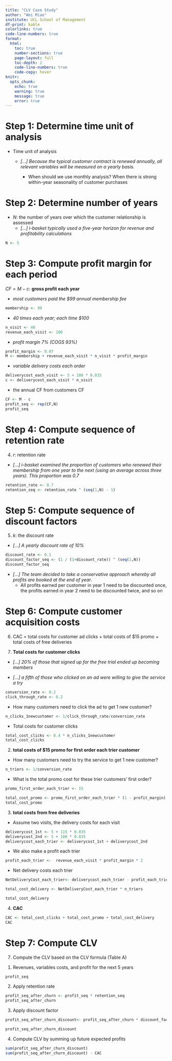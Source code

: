 ```yaml
---
title: "CLV Case Study"
author: "Wei Miao"
institute: UCL School of Management
df-print: kable
colorlinks: true
code-line-numbers: true
format:
  html: 
    toc: true
    number-sections: true
    page-layout: full
    toc-depth: 2
    code-line-numbers: true
    code-copy: hover
knitr:
  opts_chunk:
    echo: true
    warning: true
    message: true
    error: true
---
```


# Step 1: Determine time unit of analysis

-   Time unit of analysis
    -   *\[...\] Because the typical customer contract is renewed annually, all relevant variables will be measured on a yearly basis.*

        -   When should we use monthly analysis? When there is strong within-year seasonality of customer purchases

# Step 2: Determine number of years

-   $N$: the number of years over which the customer relationship is assessed
    -   *\[...\] i-basket typically used a five-year horizon for revenue and profitability calculations*

```r
N <- 5
```

# Step 3: Compute profit margin for each period

$CF = M - c$: **gross profit each year**

-   *most customers paid the \$99 annual membership fee*

```r
membership <- 99
```

-   *40 times each year; each time \$100*

```r
n_visit <- 40
revenue_each_visit <- 100
```

-   *profit margin 7% (COGS 93%)*

```r
profit_margin <- 0.07
M <- membership + revenue_each_visit * n_visit * profit_margin
```

-   *variable delivery costs each order*

```r
deliverycost_each_visit <- 5 + 100 * 0.035
c <- deliverycost_each_visit * n_visit
```

-   the annual CF from customers CF

```r

CF <- M - c
profit_seq <- rep(CF,N)
profit_seq

```

# Step 4: Compute sequence of retention rate

4.  $r$: retention rate

-   *\[...\] i-basket examined the proportion of customers who renewed their membership from one year to the next (using an average across three years). This proportion was 0.7*

```r
retention_rate <- 0.7
retention_seq <- retention_rate ^ (seq(1,N) - 1)
```

# Step 5: Compute sequence of discount factors

5.  $k$: the discount rate

-   *\[...\] A yearly discount rate of 10%*

```r
discount_rate <- 0.1
discount_factor_seq <- (1 / (1+discount_rate)) ^ (seq(1,N))
discount_factor_seq
```

-   *\[...\] The team decided to take a conservative approach whereby all profits are booked at the end of year*.
    -   All profits earned per customer in year 1 need to be discounted once, the profits earned in year 2 need to be discounted twice, and so on

# Step 6: Compute customer acquisition costs

6.  CAC = total costs for customer ad clicks + total costs of \$15 promo + total costs of free deliveries

1.  **Total costs for customer clicks**

-   *\[...\] 20% of those that signed up for the free trial ended up becoming members*

-   *\[...\] a fifth of those who clicked on an ad were willing to give the service a try*

```r
conversion_rate <- 0.2
click_through_rate <- 0.2
```

-   How many customers need to click the ad to get 1 new customer?

```r
n_clicks_1newcustomer <- 1/click_through_rate/conversion_rate

```

-   Total costs for customer clicks

```r
total_cost_clicks <- 0.4 * n_clicks_1newcustomer
total_cost_clicks
```

(2) **total costs of \$15 promo for first order each trier customer**

-   How many customers need to try the service to get 1 new customer?

```r
n_triers <- 1/conversion_rate

```

-   What is the total promo cost for these trier customers' first order?

```r
promo_first_order_each_trier <- 15

total_cost_promo <- promo_first_order_each_trier * (1 - profit_margin) * n_triers
total_cost_promo
```

(3) **total costs from free deliveries**

-   Assume two visits, the delivery costs for each visit

```r
deliverycost_1st <- 5 + 115 * 0.035
deliverycost_2nd <- 5 + 100 * 0.035
deliverycost_each_trier <- deliverycost_1st + deliverycost_2nd
```

-   We also make a profit each trier

```r
profit_each_trier <-  revenue_each_visit * profit_margin * 2
```

-   Net delivery costs each trier

```r

NetDeliveryCost_each_trier<- deliverycost_each_trier - profit_each_trier

total_cost_delivery <- NetDeliveryCost_each_trier * n_triers

total_cost_delivery
```

(4) **CAC**

```r
CAC <- total_cost_clicks + total_cost_promo + total_cost_delivery
CAC
```

# Step 7: Compute CLV

7.  Compute the CLV based on the CLV formula (Table A)

<!-- -->

(1) Revenues, variables costs, and profit for the next 5 years

```r
profit_seq
```

(2) Apply retention rate

```r
profit_seq_after_churn <- profit_seq * retention_seq
profit_seq_after_churn
```

(3) Apply discount factor

```r
profit_seq_after_churn_discount<- profit_seq_after_churn * discount_factor_seq

profit_seq_after_churn_discount
```

(4) Compute CLV by summing up future expected profits

```r
sum(profit_seq_after_churn_discount)
sum(profit_seq_after_churn_discount) - CAC
```
